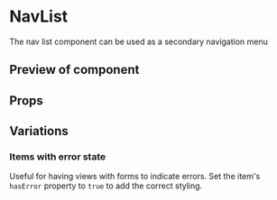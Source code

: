 


<Meta title="NavList" component={NavList} />

# NavList

The nav list component can be used as a secondary navigation menu

## Preview of component

<Canvas>
	<Story name='Base'>
		<NavList items={MOCK_ITEMS} />
	</Story>
</Canvas>

## Props

<ArgsTable of={NavList} />

## Variations

### Items with error state

Useful for having views with forms to indicate errors.
Set the item's `hasError` property to `true` to add the correct styling.

<Canvas>
	<Story name='With error state'>
		<NavList items={MOCK_ITEMS_ERROR} />
	</Story>
</Canvas>
